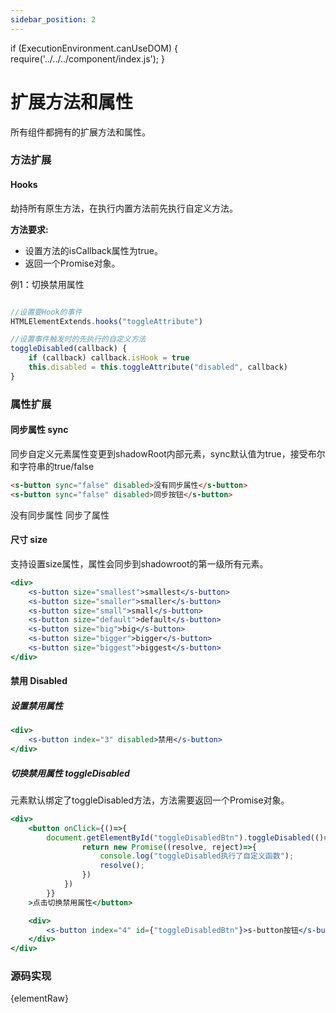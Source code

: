 ```yaml
---
sidebar_position: 2
---
```


if (ExecutionEnvironment.canUseDOM) {
    require('../../../component/index.js');
}

# 扩展方法和属性
所有组件都拥有的扩展方法和属性。

### 方法扩展
#### Hooks
劫持所有原生方法，在执行内置方法前先执行自定义方法。

**方法要求:**
- 设置方法的isCallback属性为true。
- 返回一个Promise对象。

例1：切换禁用属性
```javascript

//设置要Hook的事件
HTMLElementExtends.hooks("toggleAttribute")

//设置事件触发时的先执行的自定义方法
toggleDisabled(callback) {
    if (callback) callback.isHook = true
    this.disabled = this.toggleAttribute("disabled", callback)
}

```

### 属性扩展
#### 同步属性 sync
同步自定义元素属性变更到shadowRoot内部元素，sync默认值为true，接受布尔和字符串的true/false
```html
<s-button sync="false" disabled>没有同步属性</s-button>
<s-button sync="false" disabled>同步按钮</s-button>
```
<s-button index="1" sync="false" disabled>没有同步属性</s-button>
<s-button index="2" disabled>同步了属性</s-button>

#### 尺寸 size
支持设置size属性，属性会同步到shadowroot的第一级所有元素。
```jsx live
<div>
    <s-button size="smallest">smallest</s-button>
    <s-button size="smaller">smaller</s-button>
    <s-button size="small">small</s-button>
    <s-button size="default">default</s-button>
    <s-button size="big">big</s-button>
    <s-button size="bigger">bigger</s-button>
    <s-button size="biggest">biggest</s-button>
</div>
```



#### 禁用 Disabled

##### 设置禁用属性
```jsx live
<div>
    <s-button index="3" disabled>禁用</s-button>
</div>
```

##### 切换禁用属性 toggleDisabled
元素默认绑定了toggleDisabled方法，方法需要返回一个Promise对象。

```jsx live
<div>
    <button onClick={()=>{
        document.getElementById("toggleDisabledBtn").toggleDisabled(()=>{
                return new Promise((resolve, reject)=>{
                    console.log("toggleDisabled执行了自定义函数");
                    resolve();
                })
            })
        }}
    >点击切换禁用属性</button>

    <div>
        <s-button index="4" id={"toggleDisabledBtn"}>s-button按钮</s-button>
    </div>
</div>
```


### 源码实现
<CodeBlock language="jsx">{elementRaw}</CodeBlock>